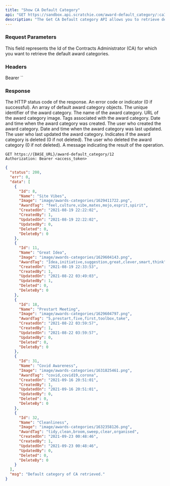 ```yaml
---
title: "Show CA Default Category"
api: "GET https://sandbox.api.scratchie.com/award-default_category/:caId"
description: "The Get CA Default category API allows you to retrieve detailed information about a specific CA Default category within Scratchie open API system."
---
```


### Request Parameters

<ParamField path="caId" type="Number">
  This field represents the Id of the Contracts Administrator (CA) for which you want to retrieve the default award categories.
</ParamField>

### Headers

<ParamField body="Authorization" type="String">
  Bearer `<access_token>`
</ParamField>

### Response

<ResponseField name="status" type="Number">
  The HTTP status code of the response.
</ResponseField>

<ResponseField name="err" type="Number">
  An error code or indicator (0 if successful).
</ResponseField>

<ResponseField name="data" type="Array">
  An array of default award category objects.

  <SubField name="Id" type="Number">
    The unique identifier of the award category.
  </SubField>

  <SubField name="Name" type="String">
    The name of the award category.
  </SubField>

  <SubField name="Image" type="String">
    URL of the award category image.
  </SubField>

  <SubField name="AwardTag" type="String">
    Tags associated with the award category.
  </SubField>

  <SubField name="CreatedOn" type="String">
    Date and time when the award category was created.
  </SubField>

  <SubField name="CreatedBy" type="Number">
    The user who created the award category.
  </SubField>

  <SubField name="UpdatedOn" type="String">
    Date and time when the award category was last updated.
  </SubField>

  <SubField name="UpdatedBy" type="Number">
    The user who last updated the award category.
  </SubField>

  <SubField name="Deleted" type="Number">
    Indicates if the award category is deleted (0 if not deleted).
  </SubField>

  <SubField name="DeleteBy" type="Number">
    The user who deleted the award category (0 if not deleted).
  </SubField>
</ResponseField>

<ResponseField name="msg" type="String">
  A message indicating the result of the operation.
</ResponseField>

<RequestExample>

```http
GET https://{BASE_URL}/award-default_category/12
Authorization: Bearer <access_token>
```
</RequestExample>

<ResponseExample>

```json Response
{
  "status": 200,
  "err": 0,
  "data": [
    {
      "Id": 8,
      "Name": "Site Vibes",
      "Image": "image/awards-categories/1629411722.png",
      "AwardTag": "feel,culture,vibe,mates,mojo,esprit,spirit",
      "CreatedOn": "2021-08-19 22:22:02",
      "CreatedBy": 1,
      "UpdatedOn": "2021-08-19 22:22:02",
      "UpdatedBy": 0,
      "Deleted": 0,
      "DeleteBy": 0
    },
    {
      "Id": 11,
      "Name": "Great Idea",
      "Image": "image/awards-categories/1629604143.png",
      "AwardTag": "Idea,initiative,suggestion,great,clever,smart,think",
      "CreatedOn": "2021-08-19 22:33:53",
      "CreatedBy": 1,
      "UpdatedOn": "2021-08-22 03:49:03",
      "UpdatedBy": 1,
      "Deleted": 0,
      "DeleteBy": 0
    },
    {
      "Id": 18,
      "Name": "Prestart Meeting",
      "Image": "image/awards-categories/1629604797.png",
      "AwardTag": "5,prestart,five,first,toolbox,take",
      "CreatedOn": "2021-08-22 03:59:57",
      "CreatedBy": 1,
      "UpdatedOn": "2021-08-22 03:59:57",
      "UpdatedBy": 0,
      "Deleted": 0,
      "DeleteBy": 0
    },
    {
      "Id": 31,
      "Name": "Covid Awareness",
      "Image": "image/awards-categories/1631825461.png",
      "AwardTag": "covid,covid19,corona",
      "CreatedOn": "2021-09-16 20:51:01",
      "CreatedBy": 1,
      "UpdatedOn": "2021-09-16 20:51:01",
      "UpdatedBy": 0,
      "Deleted": 0,
      "DeleteBy": 0
    },
    {
      "Id": 32,
      "Name": "Cleanliness",
      "Image": "image/awards-categories/1632358126.png",
      "AwardTag": "tidy,clean,broom,sweep,clear,organised",
      "CreatedOn": "2021-09-23 00:48:46",
      "CreatedBy": 1,
      "UpdatedOn": "2021-09-23 00:48:46",
      "UpdatedBy": 0,
      "Deleted": 0,
      "DeleteBy": 0
    }
  ],
  "msg": "Default category of CA retrieved."
}
```
</ResponseExample>


